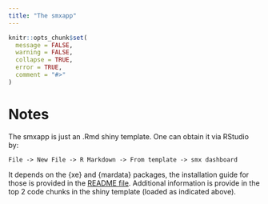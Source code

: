 ```yaml
---
title: "The smxapp"
---
```


```r
knitr::opts_chunk$set(
  message = FALSE, 
  warning = FALSE,
  collapse = TRUE,
  error = TRUE,
  comment = "#>"
)
```

# Notes

The smxapp is just an .Rmd shiny template. One can obtain it via RStudio by:

```
File -> New File -> R Markdown -> From template -> smx dashboard
```

It depends on the {xe} and {mardata} packages, the installation guide for those is provided in the [README file](https://heima.hafro.is/~einarhj/xe). Additional information is provide in the top 2 code chunks in the shiny template (loaded as indicated above).



